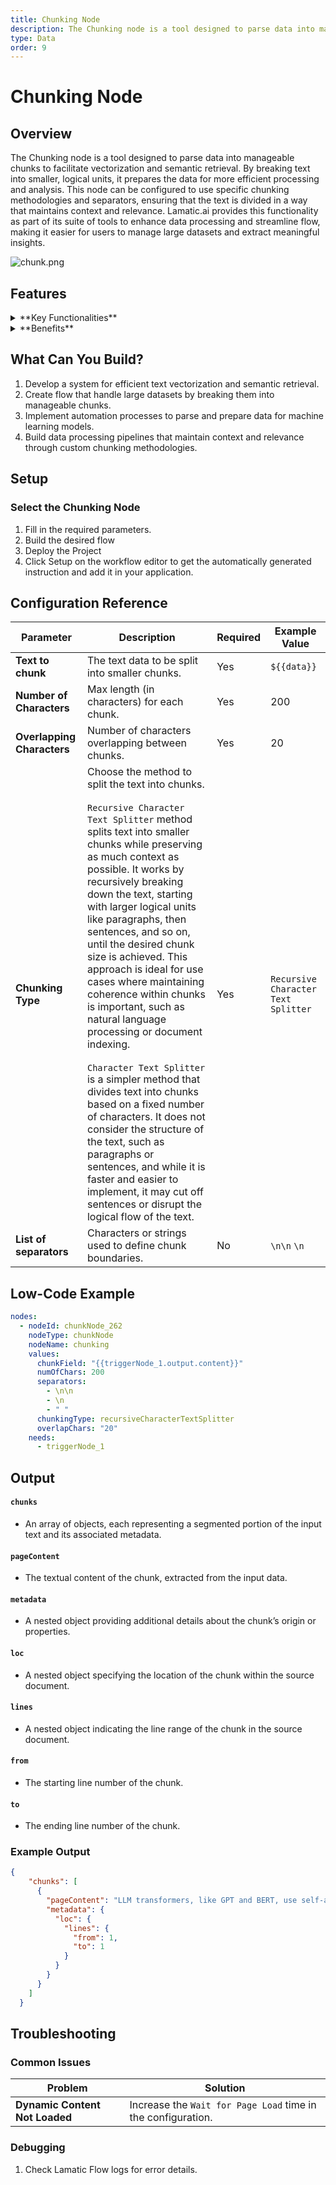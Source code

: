 ```yaml
---
title: Chunking Node
description: The Chunking node is a tool designed to parse data into manageable chunks to facilitate vectorization and semantic retrieval. By breaking text into smaller, logical units, it prepares the data for more efficient processing and analysis.
type: Data
order: 9
---
```


# Chunking Node
<NodeOverview slug="chunking-node"/>

## Overview

The Chunking node is a tool designed to parse data into manageable chunks to facilitate vectorization and semantic retrieval. By breaking text into smaller, logical units, it prepares the data for more efficient processing and analysis. This node can be configured to use specific chunking methodologies and separators, ensuring that the text is divided in a way that maintains context and relevance. Lamatic.ai provides this functionality as part of its suite of tools to enhance data processing and streamline flow, making it easier for users to manage large datasets and extract meaningful insights.

![chunk.png](./img/chunk/chunk.webp)

## Features

<details>
  <summary>**Key Functionalities**</summary>

1. **Custom Chunking Logic:** Configure specific methodologies and separators to divide text into meaningful units while preserving context.

1. **Semantic Preparation:** Break data into manageable chunks optimized for vectorization and semantic retrieval processes.

1. **Flexible Integration:** Incorporate Lamatic.ai’s Chunking node into various flow for tailored data processing solutions.

1. **Contextual Integrity:** Ensure the resulting chunks maintain relevance and logical flow for downstream analysis.

1. **Configurable Parameters:** Customize chunk size, overlap, and separators to match the needs of your dataset.

</details>

<details>
  <summary>**Benefits**</summary>

1. **Optimized Data Processing:** Enhance the performance of vectorization and semantic retrieval with pre-processed chunks.

1. **Scalable Flow:** Manage large datasets effectively, enabling flow to scale seamlessly with increasing data.

1. **Improved Accuracy:** Maintain context and relevance in chunked data for better insights during analysis.

1. **Streamlined Automation:** Automate text parsing tasks to save time and reduce manual effort.

1. **Enhanced Insights:** Facilitate meaningful information extraction from structured and unstructured datasets.

</details>

## What Can You Build?

1. Develop a system for efficient text vectorization and semantic retrieval.
1. Create flow that handle large datasets by breaking them into manageable chunks.
1. Implement automation processes to parse and prepare data for machine learning models.
1. Build data processing pipelines that maintain context and relevance through custom chunking methodologies.

## Setup

### Select the Chunking Node

1. Fill in the required parameters.
1. Build the desired flow
1. Deploy the Project
1. Click Setup on the workflow editor to get the automatically generated instruction and add it in your application.

## Configuration Reference

| **Parameter**              | **Description**                                                                                                                                                                                                                                                                                                                                                                                                                                                                                                                                                                                                                                                                                                                                                                                                                                       | **Required** | **Example Value**                   |
| -------------------------- | ----------------------------------------------------------------------------------------------------------------------------------------------------------------------------------------------------------------------------------------------------------------------------------------------------------------------------------------------------------------------------------------------------------------------------------------------------------------------------------------------------------------------------------------------------------------------------------------------------------------------------------------------------------------------------------------------------------------------------------------------------------------------------------------------------------------------------------------------------- | ------------ | ----------------------------------- |
| **Text to chunk**          | The text data to be split into smaller chunks.                                                                                                                                                                                                                                                                                                                                                                                                                                                                                                                                                                                                                                                                                                                                                                                                        | Yes          | `${{data}}`                         |
| **Number of Characters**   | Max length (in characters) for each chunk.                                                                                                                                                                                                                                                                                                                                                                                                                                                                                                                                                                                                                                                                                                                                                                                                            | Yes          | 200                                 |
| **Overlapping Characters** | Number of characters overlapping between chunks.                                                                                                                                                                                                                                                                                                                                                                                                                                                                                                                                                                                                                                                                                                                                                                                                      | Yes          | 20                                  |
| **Chunking Type**          | Choose the method to split the text into chunks. <br/><br/> `Recursive Character Text Splitter` method splits text into smaller chunks while preserving as much context as possible. It works by recursively breaking down the text, starting with larger logical units like paragraphs, then sentences, and so on, until the desired chunk size is achieved. This approach is ideal for use cases where maintaining coherence within chunks is important, such as natural language processing or document indexing. <br/><br/> `Character Text Splitter` is a simpler method that divides text into chunks based on a fixed number of characters. It does not consider the structure of the text, such as paragraphs or sentences, and while it is faster and easier to implement, it may cut off sentences or disrupt the logical flow of the text. | Yes          | `Recursive Character Text Splitter` |
| **List of separators**     | Characters or strings used to define chunk boundaries.                                                                                                                                                                                                                                                                                                                                                                                                                                                                                                                                                                                                                                                                                                                                                                                                | No           | `\n\n` `\n` ` `                     |

## Low-Code Example

```yaml
nodes:
  - nodeId: chunkNode_262
    nodeType: chunkNode
    nodeName: chunking
    values:
      chunkField: "{{triggerNode_1.output.content}}"
      numOfChars: 200
      separators:
        - \n\n
        - \n
        - " "
      chunkingType: recursiveCharacterTextSplitter
      overlapChars: "20"
    needs:
      - triggerNode_1
```

## Output

#### `chunks`
- An array of objects, each representing a segmented portion of the input text and its associated metadata.

#### `pageContent`
- The textual content of the chunk, extracted from the input data.

#### `metadata`
- A nested object providing additional details about the chunk’s origin or properties.

#### `loc`
- A nested object specifying the location of the chunk within the source document.

#### `lines`
- A nested object indicating the line range of the chunk in the source document.

#### `from`
- The starting line number of the chunk.

#### `to`
- The ending line number of the chunk.

### Example Output

```json
{
    "chunks": [
      {
        "pageContent": "LLM transformers, like GPT and BERT, use self-attention mechanisms to process and generate human-like text efficiently across various natural language tasks.",
        "metadata": {
          "loc": {
            "lines": {
              "from": 1,
              "to": 1
            }
          }
        }
      }
    ]
  }
```

## Troubleshooting

### Common Issues

| **Problem**                    | **Solution**                                                 |
| ------------------------------ | ------------------------------------------------------------ |
| **Dynamic Content Not Loaded** | Increase the `Wait for Page Load` time in the configuration. |

### Debugging

1. Check Lamatic Flow logs for error details.
